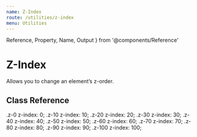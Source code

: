 ```yaml
---
name: Z-Index
route: /utilities/z-index
menu: Utilities
---
```



  Reference,
  Property,
  Name,
  Output
} from '@components/Reference'


# Z-Index

Allows you to change an element’s z-order.

## Class Reference
<Reference>
    <Property>
        <Name>.z-0</Name>
        <Output>z-index: 0;</Output>
    </Property>
    <Property>
        <Name>.z-10</Name>
        <Output>z-index: 10;</Output>
    </Property>
    <Property>
        <Name>.z-20</Name>
        <Output>z-index: 20;</Output>
    </Property>
    <Property>
        <Name>.z-30</Name>
        <Output>z-index: 30;</Output>
    </Property>
    <Property>
        <Name>.z-40</Name>
        <Output>z-index: 40;</Output>
    </Property>
    <Property>
        <Name>.z-50</Name>
        <Output>z-index: 50;</Output>
    </Property>
    <Property>
        <Name>.z-60</Name>
        <Output>z-index: 60;</Output>
    </Property>
    <Property>
        <Name>.z-70</Name>
        <Output>z-index: 70;</Output>
    </Property>
    <Property>
        <Name>.z-80</Name>
        <Output>z-index: 80;</Output>
    </Property>
    <Property>
        <Name>.z-90</Name>
        <Output>z-index: 90;</Output>
    </Property>
    <Property>
        <Name>.z-100</Name>
        <Output>z-index: 100;</Output>
    </Property>
</Reference>
